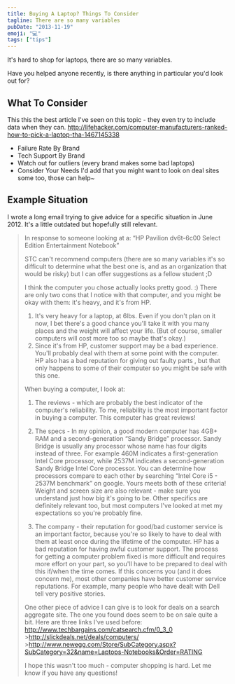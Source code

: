 ```yaml
---
title: Buying A Laptop? Things To Consider
tagline: There are so many variables
pubDate: "2013-11-19"
emoji: "💻"
tags: ["tips"]
---
```


It's hard to shop for laptops, there are so many variables.

Have you helped anyone recently, is there anything in particular you'd look out for?

## What To Consider

This this the best article I've seen on this topic - they even try to include data when they can. http://lifehacker.com/computer-manufacturers-ranked-how-to-pick-a-laptop-tha-1467145338

- Failure Rate By Brand
- Tech Support By Brand
- Watch out for outliers (every brand makes some bad laptops)
- Consider Your Needs I'd add that you might want to look on deal sites some too, those can help~

## Example Situation

I wrote a long email trying to give advice for a specific situation in June 2012. It's a little outdated but hopefully still relevant.

> In response to someone looking at a: “HP Pavilion dv6t-6c00 Select Edition Entertainment Notebook”
>
> STC can't recommend computers (there are so many variables it's so difficult to determine what the best one is, and as an organization that would be risky) but I can offer suggestions as a fellow student ;D
>
> I think the computer you chose actually looks pretty good. :) There are only two cons that I notice with that computer, and you might be okay with them: it's heavy, and it's from HP.
>
> 1.  It's very heavy for a laptop, at 6lbs. Even if you don't plan on it now, I bet there's a good chance you'll take it with you many places and the weight will affect your life. (But of course, smaller computers will cost more too so maybe that's okay.)
> 2.  Since it's from HP, customer support may be a bad experience. You'll probably deal with them at some point with the computer. HP also has a bad reputation for giving out faulty parts , but that only happens to some of their computer so you might be safe with this one.
>
> When buying a computer, I look at:
>
> 1.  The reviews - which are probably the best indicator of the computer's reliability. To me, reliability is the most important factor in buying a computer. This computer has great reviews!
>
> 2.  The specs - In my opinion, a good modern computer has 4GB+ RAM and a second-generation “Sandy Bridge” processor. Sandy Bridge is usually any processor whose name has four digits instead of three. For example 460M indicates a first-generation Intel Core processor, while 2537M indicates a second-generation Sandy Bridge Intel Core processor. You can determine how processors compare to each other by searching “Intel Core i5 - 2537M benchmark” on google. Yours meets both of these criteria! Weight and screen size are also relevant - make sure you understand just how big it's going to be. Other specifics are definitely relevant too, but most computers I've looked at met my expectations so you're probably fine.
>
> 3.  The company - their reputation for good/bad customer service is an important factor, because you're so likely to have to deal with them at least once during the lifetime of the computer. HP has a bad reputation for having awful customer support. The process for getting a computer problem fixed is more difficult and requires more effort on your part, so you'll have to be prepared to deal with this if/when the time comes. If this concerns you (and it does concern me), most other companies have better customer service reputations. For example, many people who have dealt with Dell tell very positive stories.
>
> One other piece of advice I can give is to look for deals on a search aggregate site. The one you found does seem to be on sale quite a bit. Here are three links I've used before: http://www.techbargains.com/catsearch.cfm/0_3_0 >http://slickdeals.net/deals/computers/ >http://www.newegg.com/Store/SubCategory.aspx?SubCategory=32&name=Laptops-Notebooks&Order=RATING
>
> I hope this wasn't too much - computer shopping is hard. Let me know if you have any questions!
